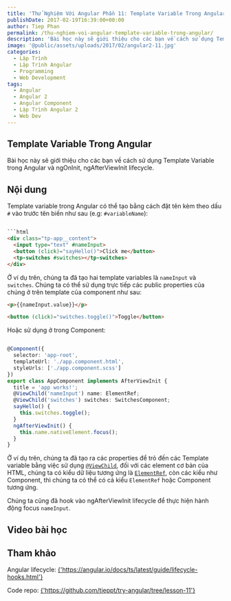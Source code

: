 ```yaml
---
title: 'Thử Nghiệm Với Angular Phần 11: Template Variable Trong Angular'
publishDate: 2017-02-19T16:39:00+00:00
author: Tiep Phan
permalink: /thu-nghiem-voi-angular-template-variable-trong-angular/
description: 'Bài học này sẽ giới thiệu cho các bạn về cách sử dụng Template Variable trong Angular và ngOnInit, ngAfterViewInit lifecycle.'
image: '@public/assets/uploads/2017/02/angular2-11.jpg'
categories:
  - Lập Trình
  - Lập Trình Angular
  - Programming
  - Web Development
tags:
  - Angular
  - Angular 2
  - Angular Component
  - Lập Trình Angular 2
  - Web Dev
---
```


## Template Variable Trong Angular

Bài học này sẽ giới thiệu cho các bạn về cách sử dụng Template Variable trong Angular và ngOnInit, ngAfterViewInit lifecycle.


## Nội dung

Template variable trong Angular có thể tạo bằng cách đặt tên kèm theo dấu `#` vào trước tên biến như sau (e.g: `#variableName`):

```html

```html
<div class="tp-app__content">
  <input type="text" #nameInput>
  <button (click)="sayHello()">Click me</button>
  <tp-switches #switches></tp-switches>
</div>
```

Ở ví dụ trên, chúng ta đã tạo hai template variables là `nameInput` và `switches`. Chúng ta có thể sử dụng trực tiếp các public properties của chúng ở trên template của component như sau:

```html
<p>{{nameInput.value}}</p>

<button (click)="switches.toggle()">Toggle</button>
```

Hoặc sử dụng ở trong Component:

```ts

@Component({
  selector: 'app-root',
  templateUrl: './app.component.html',
  styleUrls: ['./app.component.scss']
})
export class AppComponent implements AfterViewInit {
  title = 'app works!';
  @ViewChild('nameInput') name: ElementRef;
  @ViewChild('switches') switches: SwitchesComponent;
  sayHello() {
    this.switches.toggle();
  }
  ngAfterViewInit() {
    this.name.nativeElement.focus();
  }
}
```

Ở ví dụ trên, chúng ta đã tạo ra các properties để trỏ đến các Template variable bằng việc sử dụng <a href="https://angular.io/docs/ts/latest/api/core/index/ViewChild-decorator.html" target="_blank" rel="noopener noreferrer">`@ViewChild`</a>, đối với các element cơ bản của HTML, chúng ta có kiểu dữ liệu tương ứng là <a href="https://angular.io/docs/ts/latest/api/core/index/ElementRef-class.html" target="_blank" rel="noopener noreferrer">`ElementRef`</a>, còn các kiểu như Component, thì chúng ta có thể có cả kiểu `ElementRef` hoặc Component tương ứng.

Chúng ta cũng đã hook vào ngAfterViewInit lifecycle để thực hiện hành động focus `nameInput`.

## Video bài học

<Youtube id="SchaoGakNEg"/>

## Tham khảo

Angular lifecycle: <a href="https://angular.io/docs/ts/latest/guide/lifecycle-hooks.html" target="_blank" rel="noopener noreferrer">{'https://angular.io/docs/ts/latest/guide/lifecycle-hooks.html'}</a>

Code repo: <a href="https://github.com/tieppt/try-angular/tree/lesson-11" target="_blank" rel="noopener noreferrer">{'https://github.com/tieppt/try-angular/tree/lesson-11'}</a>
